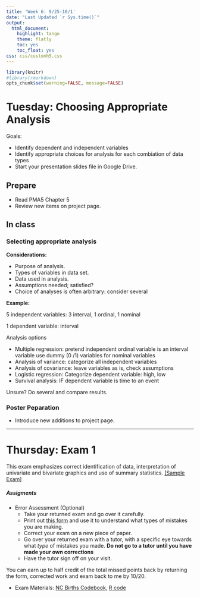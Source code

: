 ```yaml
---
title: 'Week 6: 9/25-10/1'
date: "Last Updated `r Sys.time()`"
output:
  html_document:
    highlight: tango
    theme: flatly
    toc: yes
    toc_float: yes
css: css/customh5.css
---
```


```r
library(knitr)
#library(rmarkdown)
opts_chunk$set(warning=FALSE, message=FALSE) 
```


# Tuesday: Choosing Appropriate Analysis
Goals: 

* Identify dependent and independent variables
* Identify appropriate choices for analysis for each combiation of data types
* Start your presentation slides file in Google Drive. 

## Prepare 
* Read PMA5 Chapter 5
* Review new items on project page. 

## In class

### Selecting appropriate analysis

**Considerations:**

* Purpose of analysis.  
* Types of variables in data set.  
* Data used in analysis.   
* Assumptions needed; satisfied?  
* Choice of analyses is often arbitrary: consider several  

**Example:** 

5 independent variables: 3 interval, 1 ordinal, 1 nominal  

1 dependent variable: interval

Analysis options  

- Multiple regression: pretend independent ordinal variable is an
  interval variable use dummy (0 /1) variables for nominal variables
- Analysis of variance: categorize all independent variables
- Analysis of covariance: leave variables as is, check assumptions
- Logistic regression: Categorize dependent variable: high, low
- Survival analysis: IF dependent variable is time to an event

Unsure? Do several and compare results. 


### Poster Peparation
- Introduce new additions to project page. 

----

# Thursday: Exam 1

This exam emphasizes correct identification of data, interpretation of univariate and bivariate graphics and use of summary statistics. [[Sample Exam]](https://norcalbiostat.github.io/MATH315/docs/Sample_Exam_1.pdf)

##### Assigments
* Error Assessment (Optional)
    - Take your returned exam and go over it carefully. 
    - Print out [this form](docs/error_assessment.pdf) and use it to understand what types of mistakes you are making. 
    - Correct your exam on a new piece of paper. 
    - Go over your returned exam with a tutor, with a specific eye towards what _type_ of mistakes you made. **Do not go to a tutor until you have made your own corrections**
    - Have the tutor sign off on your visit. 

You can earn up to half credit of the total missed points back by returning the form, corrected work and exam back to me by 10/20. 

* Exam Materials: [NC Births Codebook](docs/Codebook_for_NCBirths.pdf), [R code](docs/Exam1_F17_R_Code.pdf)

